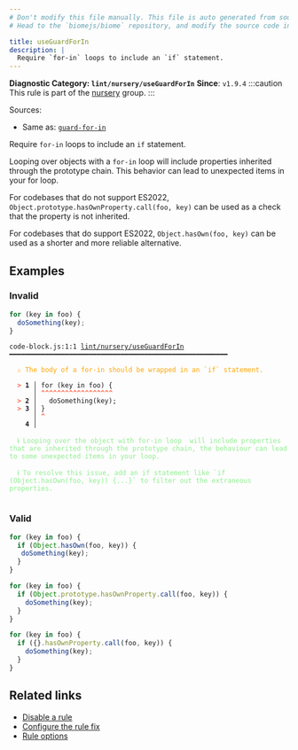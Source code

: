 ```yaml
---
# Don't modify this file manually. This file is auto generated from source, and you will lose your changes next time the website is built.
# Head to the `biomejs/biome` repository, and modify the source code in there.

title: useGuardForIn
description: |
  Require `for-in` loops to include an `if` statement.
---
```


**Diagnostic Category: `lint/nursery/useGuardForIn`**
<Tabs>
<TabItem label="JavaScript (and super languages)" icon="seti:javascript">
**Since**: `v1.9.4`
:::caution
This rule is part of the [nursery](/linter/rules/#nursery) group.
:::

Sources: 
- Same as: <a href="https://eslint.org/docs/latest/rules/guard-for-in" target="_blank"><code>guard-for-in</code></a>

Require `for-in` loops to include an `if` statement.

Looping over objects with a `for-in` loop will include properties inherited through the prototype chain.
This behavior can lead to unexpected items in your for loop.

For codebases that do not support ES2022, `Object.prototype.hasOwnProperty.call(foo, key)` can be used as a check that the property is not inherited.

For codebases that do support ES2022, `Object.hasOwn(foo, key)` can be used as a shorter and more reliable alternative.

## Examples

### Invalid

```js
for (key in foo) {
  doSomething(key);
}
```

<pre class="language-text"><code class="language-text">code-block.js:1:1 <a href="https://biomejs.dev/linter/rules/use-guard-for-in">lint/nursery/useGuardForIn</a> ━━━━━━━━━━━━━━━━━━━━━━━━━━━━━━━━━━━━━━━━━━━━━━━━━━━━━━━<br /><br />  <strong><span style="color: Orange;">⚠</span></strong> <span style="color: Orange;">The body of a for-in should be wrapped in an `if` statement.</span><br />  <br />  <strong><span style="color: Tomato;">&gt;</span></strong> <strong>1 │ </strong>for (key in foo) &#123;<br />   <strong>   │ </strong><strong><span style="color: Tomato;">^</span></strong><strong><span style="color: Tomato;">^</span></strong><strong><span style="color: Tomato;">^</span></strong><strong><span style="color: Tomato;">^</span></strong><strong><span style="color: Tomato;">^</span></strong><strong><span style="color: Tomato;">^</span></strong><strong><span style="color: Tomato;">^</span></strong><strong><span style="color: Tomato;">^</span></strong><strong><span style="color: Tomato;">^</span></strong><strong><span style="color: Tomato;">^</span></strong><strong><span style="color: Tomato;">^</span></strong><strong><span style="color: Tomato;">^</span></strong><strong><span style="color: Tomato;">^</span></strong><strong><span style="color: Tomato;">^</span></strong><strong><span style="color: Tomato;">^</span></strong><strong><span style="color: Tomato;">^</span></strong><strong><span style="color: Tomato;">^</span></strong><strong><span style="color: Tomato;">^</span></strong><br />  <strong><span style="color: Tomato;">&gt;</span></strong> <strong>2 │ </strong>  doSomething(key);<br />  <strong><span style="color: Tomato;">&gt;</span></strong> <strong>3 │ </strong>&#125;<br />   <strong>   │ </strong><strong><span style="color: Tomato;">^</span></strong><br />    <strong>4 │ </strong><br />  <br />  <strong><span style="color: lightgreen;">ℹ</span></strong> <span style="color: lightgreen;">Looping over the object with for-in loop  will include properties that are inherited through the prototype chain, the behaviour can lead to some unexpected items in your loop.</span><br />  <br />  <strong><span style="color: lightgreen;">ℹ</span></strong> <span style="color: lightgreen;">To resolve this issue, add an if statement like `if (Object.hasOwn(foo, key)) &#123;...&#125;` to filter out the extraneous properties. </span><br />  <br /></code></pre>

### Valid

```js
for (key in foo) {
  if (Object.hasOwn(foo, key)) {
   doSomething(key);
  }
}
```

```js
for (key in foo) {
  if (Object.prototype.hasOwnProperty.call(foo, key)) {
    doSomething(key);
  }
}
```

```js
for (key in foo) {
  if ({}.hasOwnProperty.call(foo, key)) {
    doSomething(key);
  }
}
```

## Related links

- [Disable a rule](/linter/#disable-a-lint-rule)
- [Configure the rule fix](/linter#configure-the-rule-fix)
- [Rule options](/linter/#rule-options)

</TabItem>
</Tabs>

